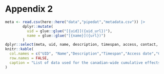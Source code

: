 # Appendix 2 {.unnumbered #appendix2}

```r
meta <- read.csv(here::here("data","pipedat","metadata.csv")) |>
        dplyr::mutate(
          uid = glue::glue("[{uid}]({uid_url})"),
          name = glue::glue("[{name}]({url})")
        )
dplyr::select(meta, uid, name, description, timespan, access, contact, source) |>
knitr::kable(
  col.names = c("UID", "Name","Description","Timespan","Access date","Contacts","Source"),
  row.names = FALSE,
  caption = "List of data used for the canadian-wide cumulative effects assessment."
) 
```
